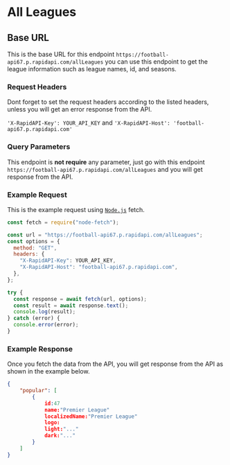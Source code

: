 # All Leagues

## Base URL

This is the base URL for this endpoint `https://football-api67.p.rapidapi.com/allLeagues` you can use this endpoint to get the league information such as league names, id, and seasons.

### Request Headers

Dont forget to set the request headers according to the listed headers, unless you will get an error response from the API.

`'X-RapidAPI-Key': YOUR_API_KEY` and `'X-RapidAPI-Host': 'football-api67.p.rapidapi.com'`

### Query Parameters

This endpoint is **not require** any parameter, just go with this endpoint `https://football-api67.p.rapidapi.com/allLeagues` and you will get response from the API.

### Example Request

This is the example request using [`Node.js`](https://nodejs.org/) fetch.

```js filename="example.js" copy
const fetch = require("node-fetch");

const url = "https://football-api67.p.rapidapi.com/allLeagues";
const options = {
  method: "GET",
  headers: {
    "X-RapidAPI-Key": YOUR_API_KEY,
    "X-RapidAPI-Host": "football-api67.p.rapidapi.com",
  },
};

try {
  const response = await fetch(url, options);
  const result = await response.text();
  console.log(result);
} catch (error) {
  console.error(error);
}
```

### Example Response

Once you fetch the data from the API, you will get response from the API as shown in the example below.

```json
{
    "popular": [
        {
            id:47
            name:"Premier League"
            localizedName:"Premier League"
            logo:
            light:"..."
            dark:"..."
        }
    ]
}
```
